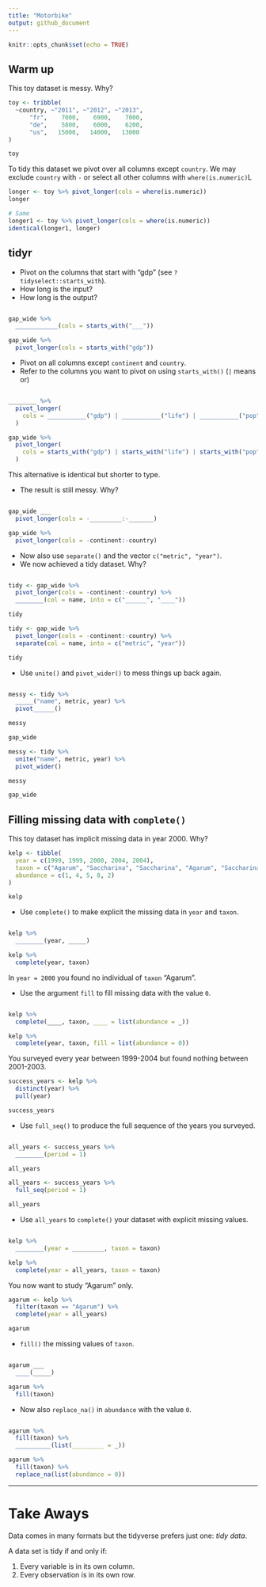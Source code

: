 ```yaml
---
title: "Motorbike"
output: github_document
---
```


```r
knitr::opts_chunk$set(echo = TRUE)
```


## Warm up

This toy dataset is messy. Why?

```r
toy <- tribble(
  ~country, ~"2011", ~"2012", ~"2013",
      "fr",    7000,    6900,    7000,
      "de",    5800,    6000,    6200,
      "us",   15000,   14000,   13000
)

toy
```

To tidy this dataset we pivot over all columns except `country`. We may exclude `country` with `-` or select all other columns with `where(is.numeric)`L

```r
longer <- toy %>% pivot_longer(cols = where(is.numeric))
longer

# Same
longer1 <- toy %>% pivot_longer(cols = where(is.numeric))
identical(longer1, longer)
```

## tidyr

* Pivot on the columns that start with "gdp" (see `?tidyselect::starts_with`).
* How long is the input?
* How long is the output?

```r


```

```r
gap_wide %>% 
  ____________(cols = starts_with("___"))
```

```r
gap_wide %>% 
  pivot_longer(cols = starts_with("gdp"))
```



* Pivot on all columns except `continent` and `country`.
* Refer to the columns you want to pivot on using `starts_with()` (`|` means or)

```r




```

```r
________ %>% 
  pivot_longer(
    cols = ___________("gdp") | ___________("life") | ___________("pop")
  )
```

```r
gap_wide %>% 
  pivot_longer(
    cols = starts_with("gdp") | starts_with("life") | starts_with("pop")
  )
```



This alternative is identical but shorter to type.

* The result is still messy. Why?

```r


```

```r
gap_wide ___
  pivot_longer(cols = -_________:-_______)
```

```r
gap_wide %>% 
  pivot_longer(cols = -continent:-country)
```



* Now also use `separate()` and the vector `c("metric", "year")`.
* We now achieved a tidy dataset. Why?

```r





```

```r
tidy <- gap_wide %>% 
  pivot_longer(cols = -continent:-country) %>% 
  ________(col = name, into = c("______", "____"))

tidy
```

```r
tidy <- gap_wide %>% 
  pivot_longer(cols = -continent:-country) %>% 
  separate(col = name, into = c("metric", "year"))

tidy
```



* Use `unite()` and `pivot_wider()` to mess things up back again.

```r







```

```r
messy <- tidy %>% 
  _____("name", metric, year) %>% 
  pivot______()

messy

gap_wide
```

```r
messy <- tidy %>% 
  unite("name", metric, year) %>% 
  pivot_wider()

messy

gap_wide
```

## Filling missing data with `complete()`

This toy dataset has implicit missing data in year 2000. Why?

```r
kelp <- tibble(
  year = c(1999, 1999, 2000, 2004, 2004),
  taxon = c("Agarum", "Saccharina", "Saccharina", "Agarum", "Saccharina"),
  abundance = c(1, 4, 5, 8, 2)
)

kelp
```



* Use `complete()` to make explicit the missing data in `year` and `taxon`.

```r


```

```r
kelp %>% 
  ________(year, _____)

```

```r
kelp %>% 
  complete(year, taxon)
```



In `year = 2000` you found no individual of `taxon` "Agarum".

* Use the argument `fill` to fill missing data with the value `0`.

```r


```

```r
kelp %>% 
  complete(____, taxon, ____ = list(abundance = _))
```

```r
kelp %>% 
  complete(year, taxon, fill = list(abundance = 0))
```



You surveyed every year between 1999-2004 but found nothing between 2001-2003.

```r
success_years <- kelp %>% 
  distinct(year) %>% 
  pull(year)

success_years
```

* Use `full_seq()` to produce the full sequence of the years you surveyed.

```r




```

```r
all_years <- success_years %>% 
  ________(period = 1)

all_years
```

```r
all_years <- success_years %>% 
  full_seq(period = 1)

all_years
```



* Use `all_years` to `complete()` your dataset with explicit missing values.

```r


```

```r
kelp %>% 
  ________(year = _________, taxon = taxon)
```

```r
kelp %>% 
  complete(year = all_years, taxon = taxon)
```



You now want to study "Agarum" only.

```r
agarum <- kelp %>% 
  filter(taxon == "Agarum") %>% 
  complete(year = all_years)

agarum
```



* `fill()` the missing values of `taxon`.

```r


```

```r
agarum ___ 
  ____(_____)
```

```r
agarum %>% 
  fill(taxon)
```

* Now also `replace_na()` in `abundance` with the value `0`.

```r



```

```r
agarum %>% 
  fill(taxon) %>% 
  __________(list(_________ = _))
```

```r
agarum %>% 
  fill(taxon) %>% 
  replace_na(list(abundance = 0))
```



***

# Take Aways

Data comes in many formats but the tidyverse prefers just one: _tidy data_.

A data set is tidy if and only if:

1. Every variable is in its own column.
2. Every observation is in its own row.
